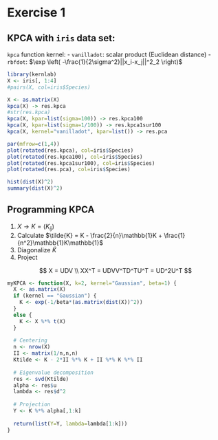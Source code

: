 # Exercise 1

## KPCA with `iris` data set:

`kpca` function kernel:
- `vanilladot`: scalar product (Euclidean distance)
- `rbfdot`: $\exp \left( -\frac{1}{2\sigma^2}||x_i-x_j||^2_2 \right)$

```r
library(kernlab)
X <- iris[, 1:4]
#pairs(X, col=iris$Species)

X <- as.matrix(X)
kpca(X) -> res.kpca
#str(res.kpca)
kpca(X, kpar=list(sigma=100)) -> res.kpca100
kpca(X, kpar=list(sigma=1/100)) -> res.kpca1sur100
kpca(X, kernel="vanilladot", kpar=list()) -> res.pca

par(mfrow=c(1,4))
plot(rotated(res.kpca), col=iris$Species)
plot(rotated(res.kpca100), col=iris$Species)
plot(rotated(res.kpca1sur100), col=iris$Species)
plot(rotated(res.pca), col=iris$Species)

hist(dist(X)^2)
summary(dist(X)^2)
```

## Programming KPCA

1. $X \rightarrow K=(K_{ij})$
2. Calculate $\tilde{K} = K - \frac{2}{n}\mathbb{1}K + \frac{1}{n^2}\mathbb{1}K\mathbb{1}$
3. Diagonalize $\tilde{K}$
4. Project

$$
X = UDV \\
XX^T = UDVV^TD^TU^T = UD^2U^T
$$

```r
myKPCA <- function(X, k=2, kernel="Gaussian", beta=1) {
  X <- as.matrix(X)
  if (kernel == "Gaussian") {
    K <- exp(-1/beta*(as.matrix(dist(X))^2))
  }
  else {
    K <- X %*% t(X)
  }
  
  # Centering
  n <- nrow(X)
  II <- matrix(1/n,n,n)
  Ktilde <- K - 2*II %*% K + II %*% K %*% II
  
  # Eigenvalue decomposition
  res <- svd(Ktilde)
  alpha <- res$u
  lambda <- res$d^2
  
  # Projection
  Y <- K %*% alpha[,1:k]
  
  return(list(Y=Y, lambda=lambda[1:k]))
}
```

